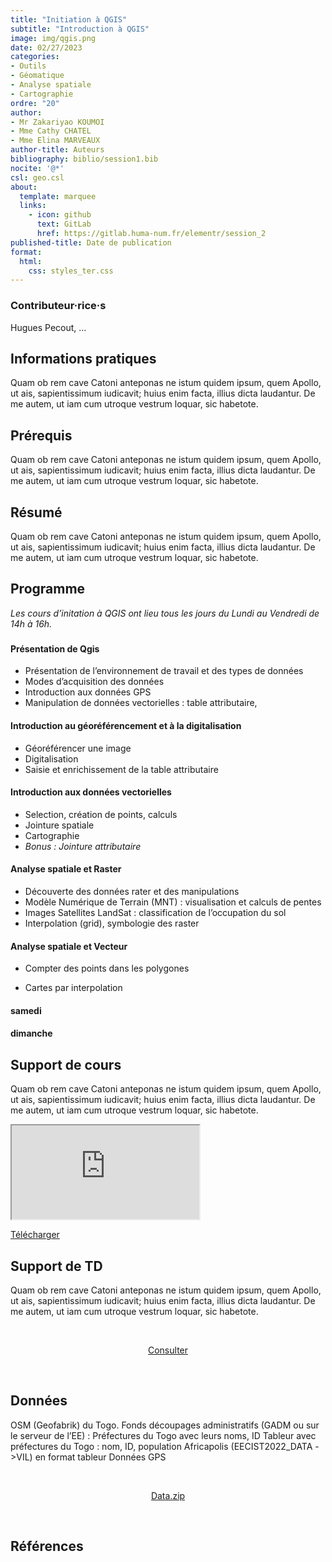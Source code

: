 ```yaml
---
title: "Initiation à QGIS"
subtitle: "Introduction à QGIS"
image: img/qgis.png
date: 02/27/2023
categories: 
- Outils
- Géomatique
- Analyse spatiale
- Cartographie
ordre: "20" 
author: 
- Mr Zakariyao KOUMOI
- Mme Cathy CHATEL
- Mme Elina MARVEAUX
author-title: Auteurs
bibliography: biblio/session1.bib
nocite: '@*'
csl: geo.csl
about:
  template: marquee
  links:
    - icon: github
      text: GitLab
      href: https://gitlab.huma-num.fr/elementr/session_2
published-title: Date de publication 
format:
  html: 
    css: styles_ter.css
---
```


::: {#contrib}
### Contributeur·rice·s

Hugues Pecout, ...
:::

::: {#block}
## <i class="bi bi-info-circle"></i> Informations pratiques

Quam ob rem cave Catoni anteponas ne istum quidem ipsum, quem Apollo, ut ais, sapientissimum iudicavit; huius enim facta, illius dicta laudantur. De me autem, ut iam cum utroque vestrum loquar, sic habetote.
:::

<div>

## <i class="bi bi-ui-checks-grid"></i> Prérequis

Quam ob rem cave Catoni anteponas ne istum quidem ipsum, quem Apollo, ut ais, sapientissimum iudicavit; huius enim facta, illius dicta laudantur. De me autem, ut iam cum utroque vestrum loquar, sic habetote.

</div>

<div>

## <i class="bi bi-bookmark"></i> Résumé

Quam ob rem cave Catoni anteponas ne istum quidem ipsum, quem Apollo, ut ais, sapientissimum iudicavit; huius enim facta, illius dicta laudantur. De me autem, ut iam cum utroque vestrum loquar, sic habetote.

</div>

<div>

## <i class="bi bi-calendar-week"></i> Programme

*Les cours d'initation à QGIS ont lieu tous les jours du Lundi au Vendredi de 14h à 16h.*

### 

::: panel-tabset
#### **Présentation de Qgis** 

-   Présentation de l'environnement de travail et des types de données
-   Modes d'acquisition des données
-   Introduction aux données GPS
-   Manipulation de données vectorielles : table attributaire,

#### Introduction au géoréférencement et à la digitalisation

-   Géoréférencer une image
-   Digitalisation
-   Saisie et enrichissement de la table attributaire

#### Introduction aux données vectorielles

-   Selection, création de points, calculs
-   Jointure spatiale
-   Cartographie
-   *Bonus : Jointure attributaire*

#### Analyse spatiale et Raster

-   Découverte des données rater et des manipulations
-   Modèle Numérique de Terrain (MNT) : visualisation et calculs de pentes
-   Images Satellites LandSat : classification de l'occupation du sol
-   Interpolation (grid), symbologie des raster

#### Analyse spatiale et Vecteur

-   Compter des points dans les polygones

-   Cartes par interpolation

#### **samedi**

#### **dimanche**
:::

</div>

<div>

## <i class="bi bi-person-video3"></i> Support de cours

Quam ob rem cave Catoni anteponas ne istum quidem ipsum, quem Apollo, ut ais, sapientissimum iudicavit; huius enim facta, illius dicta laudantur. De me autem, ut iam cum utroque vestrum loquar, sic habetote.

</div>

<object class="slide" data="support/introR_seance2_diapo.pdf" type="application/pdf">

<iframe class="slide" src="https://meghan.rbind.io/slides/neair/neair.html#/title-slide">

</iframe>

::: {#url}
<i class="bi bi-cloud-arrow-down-fill"></i> [Télécharger</i>]()
:::

</object>

<div>

## <i class="bi bi-person-video3"></i> Support de TD

Quam ob rem cave Catoni anteponas ne istum quidem ipsum, quem Apollo, ut ais, sapientissimum iudicavit; huius enim facta, illius dicta laudantur. De me autem, ut iam cum utroque vestrum loquar, sic habetote.

\

<center><a href="" class="btn btn-warning" role="button" aria-disabled="true"><i class="bi bi-eye"></i> Consulter</a></center>

\

</div>

<div>

## <i class="bi bi-clipboard-data"></i> Données

OSM (Geofabrik) du Togo. Fonds découpages administratifs (GADM ou sur le serveur de l'EE) : Préfectures du Togo avec leurs noms, ID Tableur avec préfectures du Togo : nom, ID, population Africapolis (EECIST2022_DATA -\>VIL) en format tableur Données GPS

\

<center><a href="" class="btn btn-info" role="button" aria-disabled="true"><i class="bi bi-cloud-arrow-down"></i> Data.zip</a></center>

\

</div>

## <i class="bi bi-file-earmark-text"></i> Références

::: {#refs}
:::

